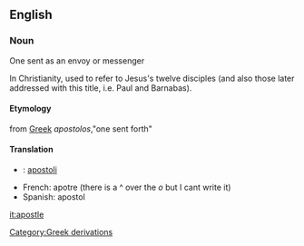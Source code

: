 ==English==
===Noun===
One sent as an envoy or messenger<p> In Christianity, used to refer to Jesus's twelve disciples (and also those later addressed with this title, i.e. Paul and Barnabas).
====Etymology====
from [[Greek]] ''apostolos'',"one sent forth"
====Translation====
*{{fi}}: [[apostoli]]
*French: apotre (there is a ^ over the ''o'' but I cant write it)
*Spanish: apostol

[[it:apostle]]
[[Category:Greek derivations]]